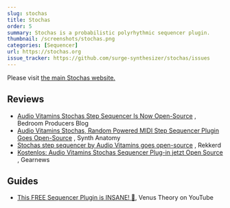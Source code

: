 ```yaml
---
slug: stochas
title: Stochas
order: 5
summary: Stochas is a probabilistic polyrhythmic sequencer plugin.
thumbnail: /screenshots/stochas.png
categories: [Sequencer]
url: https://stochas.org
issue_tracker: https://github.com/surge-synthesizer/stochas/issues
---
```


Please visit [the main Stochas website.](https://stochas.org)

## Reviews

-   [Audio Vitamins Stochas Step Sequencer Is Now Open-Source](https://bedroomproducersblog.com/2020/08/23/stochas-open-source/)
    , Bedroom Producers Blog
-   [Audio Vitamins Stochas, Random Powered MIDI Step Sequencer Plugin Goes Open-Source](https://www.synthanatomy.com/2020/08/audio-vitamins-stochas-random-powered-midi-step-sequencer-plugin-goes-open-source.html)
    , Synth Anatomy
-   [Stochas step sequencer by Audio Vitamins goes open-source](https://rekkerd.org/stochas-step-sequencer-by-audio-vitamins-goes-open-source/)
    , Rekkerd
-   [Kostenlos: Audio Vitamins Stochas Sequencer Plug-in jetzt Open Source](https://www.gearnews.de/kostenlos-audio-vitamins-stochas-sequencer-plug-in-open-source/)
    , Gearnews

## Guides

-   [This FREE Sequencer Plugin is INSANE! 🤯](https://www.youtube.com/watch?v=Wyx8cz7oxLI), Venus Theory on YouTube
